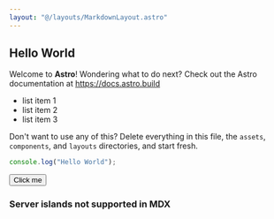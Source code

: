 ```yaml
---
layout: "@/layouts/MarkdownLayout.astro"
---
```



## Hello World

Welcome to **Astro**! Wondering what to do next? Check out the Astro documentation at https://docs.astro.build

- list item 1
- list item 2
- list item 3

Don't want to use any of this? Delete everything in this file, the `assets`, `components`, and `layouts` directories, and start fresh.

```js
console.log("Hello World");
```

<Button>Click me</Button>

### Server islands not supported in MDX

<ServerComponent>
  <ServerComponent slot="fallback" />
</ServerComponent>
